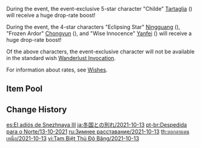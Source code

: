 {{Wish
|name              = Farewell of Snezhnaya 2021-10-13
|image             = Farewell of Snezhnaya 2021-10-13.png
|type              = Character Event
|duration          = event
|time_start        = 2021-10-13 11:00:00
|time_start_offset = GMT+8
|time_end          = 2021-11-02 17:59:59
|link              = https://genshin.hoyoverse.com/en/news/detail/16388
|preceding         = Drifting Luminescence/2021-09-21
|succeeding        = Moment of Bloom/2021-11-02
|alongside         = Epitome Invocation/2021-10-13
|previous          = Farewell of Snezhnaya/2021-04-06
}}
During the event, the event-exclusive 5-star character "Childe" [[Tartaglia]] ({{Hydro}}) will receive a huge drop-rate boost!

During the event, the 4-star characters "Eclipsing Star" [[Ningguang]] ({{Geo}}), "Frozen Ardor" [[Chongyun]] ({{Cryo}}), and "Wise Innocence" [[Yanfei]] ({{Pyro}}) will receive a huge drop-rate boost!

Of the above characters, the event-exclusive character will not be available in the standard wish [[Wanderlust Invocation]].

For information about rates, see [[Wishes]].

==Item Pool==
{{Wish Pool
|^Tartaglia
|^Ningguang
|^Chongyun
|^Yanfei
|Diluc
|Jean
|Keqing
|Mona
|Qiqi
|Barbara
|Beidou
|Bennett
|Diona
|Fischl
|Kujou Sara
|Noelle
|Razor
|Rosaria
|Sayu
|Sucrose
|Xiangling
|Xingqiu
|Xinyan
|Dragon's Bane
|Eye of Perception
|Favonius Codex
|Favonius Greatsword
|Favonius Lance
|Favonius Sword
|Favonius Warbow
|Lion's Roar
|Rainslasher
|Rust
|Sacrificial Bow
|Sacrificial Fragments
|Sacrificial Greatsword
|Sacrificial Sword
|The Bell
|The Flute
|The Stringless
|The Widsith
|Black Tassel
|Bloodtainted Greatsword
|Cool Steel
|Debate Club
|Emerald Orb
|Ferrous Shadow
|Harbinger of Dawn
|Magic Guide
|Raven Bow
|Sharpshooter's Oath
|Skyrider Sword
|Slingshot
|Thrilling Tales of Dragon Slayers
}}

==Change History==
{{Change History|2.2}}

[[es:El adiós de Snezhnaya III]]
[[ja:冬国との別れ/2021-10-13]]
[[pt-br:Despedida para o Norte/13-10-2021]]
[[ru:Зимнее расставание/2021-10-13]]
[[th:บอกลาแดนเหนือ/2021-10-13]]
[[vi:Tạm Biệt Thủ Đô Băng/2021-10-13]]